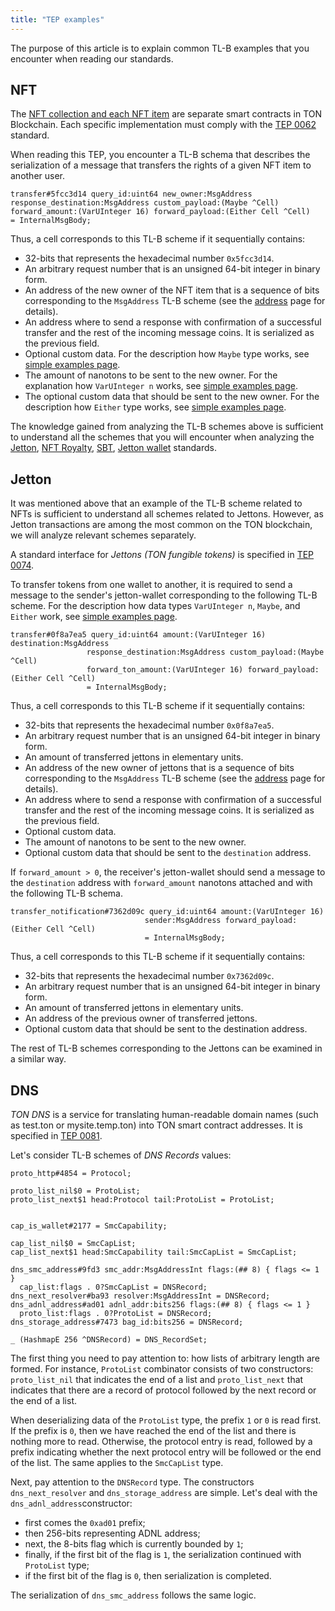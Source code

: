 ```yaml
---
title: "TEP examples"
---
```


The purpose of this article is to explain common TL-B examples that you encounter when reading our standards.

## NFT

The [NFT collection and each NFT item](/standard/tokens/nft/overview) are separate smart contracts in TON Blockchain. Each specific implementation must
comply with the [TEP 0062](https://github.com/ton-blockchain/TEPs/blob/master/text/0062-nft-standard.md) standard.

When reading this TEP, you encounter a TL-B schema that describes the serialization of a
message that transfers the rights of a given NFT item to another user.

```tlb
transfer#5fcc3d14 query_id:uint64 new_owner:MsgAddress
response_destination:MsgAddress custom_payload:(Maybe ^Cell)
forward_amount:(VarUInteger 16) forward_payload:(Either Cell ^Cell)
= InternalMsgBody;
```

Thus, a cell corresponds to this TL-B scheme if it sequentially contains:

- 32-bits that represents the hexadecimal number `0x5fcc3d14`.
- An arbitrary request number that is an unsigned 64-bit integer in binary form.
- An address of the new owner of the NFT item that is a sequence of bits corresponding to the
  `MsgAddress` TL-B scheme (see the [address](/ton/addresses/addresses-general-info) page for details).
- An address where to send a response with confirmation of a successful transfer and the rest of the incoming message coins. It is
  serialized as the previous field.
- Optional custom data. For the description how `Maybe` type works,
  see [simple examples page](/language/TL-B/simple-examples).
- The amount of nanotons to be sent to the new owner. For the explanation how `VarUInteger n` works, see
  [simple examples page](/language/TL-B/simple-examples).
- The optional custom data that should be sent to the new owner. For the description how `Either` type works,
  see [simple examples page](/language/TL-B/simple-examples).

The knowledge gained from analyzing the TL-B schemes above is sufficient to understand all the schemes that
you will encounter when analyzing the [Jetton](https://github.com/ton-blockchain/TEPs/blob/master/text/0074-jettons-standard.md#summary),
[NFT Royalty](https://github.com/ton-blockchain/TEPs/blob/master/text/0066-nft-royalty-standard.md),
[SBT](https://github.com/ton-blockchain/TEPs/blob/master/text/0085-sbt-standard.md),
[Jetton wallet](https://github.com/ton-blockchain/TEPs/blob/master/text/0089-jetton-wallet-discovery.md) standards.

## Jetton

It was mentioned above that an example of the TL-B scheme related to NFTs is sufficient to understand all schemes related to Jettons.
However, as Jetton transactions are among the most common on the TON blockchain, we will analyze relevant schemes separately.

A standard interface for _Jettons (TON fungible tokens)_ is specified in [TEP 0074](https://github.com/ton-blockchain/TEPs/blob/master/text/0074-jettons-standard.md).

To transfer tokens from one wallet to another, it is required to send a message to the sender's
jetton-wallet corresponding to the following TL-B scheme. For the description how data types `VarUInteger n`, `Maybe`, and `Either` work, see
[simple examples page](/language/TL-B/simple-examples).

```tlb
transfer#0f8a7ea5 query_id:uint64 amount:(VarUInteger 16) destination:MsgAddress
                 response_destination:MsgAddress custom_payload:(Maybe ^Cell)
                 forward_ton_amount:(VarUInteger 16) forward_payload:(Either Cell ^Cell)
                 = InternalMsgBody;
```

Thus, a cell corresponds to this TL-B scheme if it sequentially contains:

- 32-bits that represents the hexadecimal number `0x0f8a7ea5`.
- An arbitrary request number that is an unsigned 64-bit integer in binary form.
- An amount of transferred jettons in elementary units.
- An address of the new owner of jettons that is a sequence of bits corresponding to the
  `MsgAddress` TL-B scheme (see the [address](/ton/addresses/addresses-general-info) page for details).
- An address where to send a response with confirmation of a successful transfer and the rest of the incoming message coins. It is
  serialized as the previous field.
- Optional custom data.
- The amount of nanotons to be sent to the new owner.
- Optional custom data that should be sent to the `destination` address.

If `forward_amount > 0`, the receiver's jetton-wallet should send a message to the `destination` address with
`forward_amount` nanotons attached and with the following TL-B schema.

```tlb
transfer_notification#7362d09c query_id:uint64 amount:(VarUInteger 16)
                              sender:MsgAddress forward_payload:(Either Cell ^Cell)
                              = InternalMsgBody;
```

Thus, a cell corresponds to this TL-B scheme if it sequentially contains:

- 32-bits that represents the hexadecimal number `0x7362d09c`.
- An arbitrary request number that is an unsigned 64-bit integer in binary form.
- An amount of transferred jettons in elementary units.
- An address of the previous owner of transferred jettons.
- Optional custom data that should be sent to the destination address.

The rest of TL-B schemes corresponding to the Jettons can be examined in a similar way.

## DNS

_TON DNS_ is a service for translating human-readable domain names (such as test.ton or mysite.temp.ton) into TON smart contract addresses.
It is specified in [TEP 0081](https://github.com/ton-blockchain/TEPs/blob/master/text/0081-dns-standard.md).

Let's consider TL-B schemes of _DNS Records_ values:

```tlb
proto_http#4854 = Protocol;

proto_list_nil$0 = ProtoList;
proto_list_next$1 head:Protocol tail:ProtoList = ProtoList;


cap_is_wallet#2177 = SmcCapability;

cap_list_nil$0 = SmcCapList;
cap_list_next$1 head:SmcCapability tail:SmcCapList = SmcCapList;

dns_smc_address#9fd3 smc_addr:MsgAddressInt flags:(## 8) { flags <= 1 }
  cap_list:flags . 0?SmcCapList = DNSRecord;
dns_next_resolver#ba93 resolver:MsgAddressInt = DNSRecord;
dns_adnl_address#ad01 adnl_addr:bits256 flags:(## 8) { flags <= 1 }
  proto_list:flags . 0?ProtoList = DNSRecord;
dns_storage_address#7473 bag_id:bits256 = DNSRecord;

_ (HashmapE 256 ^DNSRecord) = DNS_RecordSet;
```

The first thing you need to pay attention to: how lists of arbitrary length are formed.
For instance, `ProtoList` combinator consists of two constructors: `proto_list_nil` that indicates the end of a list and
`proto_list_next` that indicates that there are a record of protocol followed by the next record or the end of a list.

When deserializing data of the `ProtoList` type, the prefix `1` or `0` is read first. If the prefix is `0`, then we have reached the end
of the list and there is nothing more to read. Otherwise, the protocol entry is read, followed by a prefix
indicating whether the next protocol entry will be followed or the end of the list. The same applies to the `SmcCapList` type.

Next, pay attention to the `DNSRecord` type. The constructors `dns_next_resolver` and `dns_storage_address` are simple.
Let's deal with the `dns_adnl_address`constructor:

- first comes the `0xad01` prefix;
- then 256-bits representing ADNL address;
- next, the 8-bits flag which is currently bounded by `1`;
- finally, if the first bit of the flag is `1`, the serialization continued with `ProtoList` type;
- if the first bit of the flag is `0`, then serialization is completed.

The serialization of `dns_smc_address` follows the same logic.
